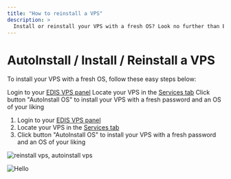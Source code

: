 ```yaml
---
title: "How to reinstall a VPS"
description: >
  Install or reinstall your VPS with a fresh OS? Look no further than EDIS Global! Our easy-to-use VPS panel and automated installation process make setting up your VPS a breeze. Simply log in to your account, locate your VPS, and click the "AutoInstall OS" button to choose the operating system of your choice. It's like having your own personal IT department at your fingertips!
---
```


 
# AutoInstall / Install / Reinstall a VPS

To install your VPS with a fresh OS, follow these easy steps below:

<Steps>

Login to your [EDIS VPS panel](https://manage.edis.at/whmcs/clientarea.php)
Locate your VPS in the [Services tab](https://manage.edis.at/whmcs/clientarea.php?action=services)
Click button "AutoInstall OS" to install your VPS with a fresh password and an OS of your liking

</Steps>

1.  Login to your [EDIS VPS panel](https://manage.edis.at/whmcs/clientarea.php)
2.  Locate your VPS in the [Services tab](https://manage.edis.at/whmcs/clientarea.php?action=services)
3.  Click button "AutoInstall OS" to install your VPS with a fresh password and an OS of your liking

![reinstall vps, autoinstall vps](https://glorious-snazzy-hot.media.strapiapp.com/reinstall_autoinstall_vps_edisglobal_9f06aea51c.gif)

<Image
  src='https://glorious-snazzy-hot.media.strapiapp.com/reinstall_autoinstall_vps_edisglobal_9f06aea51c.gif'
  alt='Hello'
  width={500}
  height={500}
/>
